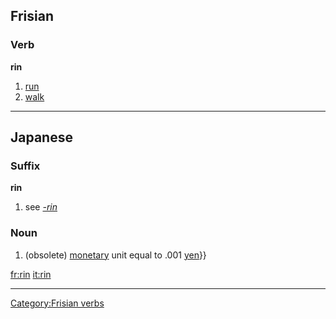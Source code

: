 ==Frisian==
===Verb===
'''rin'''

#[[run]]
#[[walk]]

[[Category:Frisian verbs]]

----

==Japanese==
===Suffix===
'''rin'''
#see ''[[-rin]]''

===Noun===
{{ja-noun|r|kanji=厘|hira=りん}}
# (obsolete) [[monetary]] unit equal to .001 [[yen]]}}


[[fr:rin]]
[[it:rin]]

----